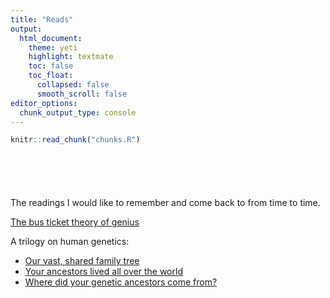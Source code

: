```yaml
---
title: "Reads"
output: 
  html_document:
    theme: yeti
    highlight: textmate
    toc: false
    toc_float:
      collapsed: false
      smooth_scroll: false
editor_options: 
  chunk_output_type: console
---
```


<!-- The file chunks.R contains chunks that define default settings -->
```r
knitr::read_chunk("chunks.R")
```

<!-- Update knitr chunk options -->
```r
```

<!-- Insert the date the file was last updated -->
```r
```

<!-- Insert the code version (Git commit SHA1) if Git repository exists and R
 package git2r is installed -->
```r
```

<!-- packages -->
```r
```

<!-- custom defined functions -->
```r
```

The readings I would like to remember and come back to from time to time.

[The bus ticket theory of genius](http://www.paulgraham.com/genius.html)

A trilogy on human genetics:  

* [Our vast, shared family tree](https://gcbias.org/2017/11/20/our-vast-shared-family-tree/)  
* [Your ancestors lived all over the world](https://gcbias.org/2017/11/28/your-ancestors-lived-all-over-the-world/)  
* [Where did your genetic ancestors come from?](https://gcbias.org/2017/12/19/1628/)  

